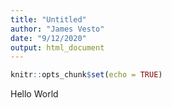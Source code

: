 ```yaml
---
title: "Untitled"
author: "James Vesto"
date: "9/12/2020"
output: html_document
---
```


```r
knitr::opts_chunk$set(echo = TRUE)
```
Hello World
